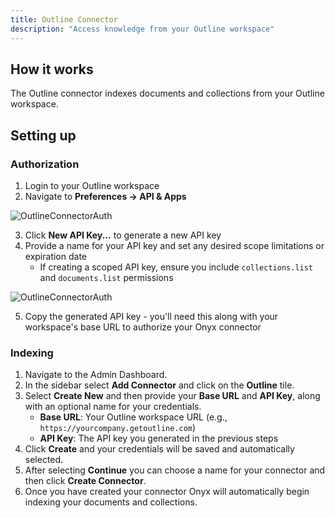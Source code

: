 ```yaml
---
title: Outline Connector
description: "Access knowledge from your Outline workspace"
---
```


## How it works

The Outline connector indexes documents and collections from your Outline workspace.

## Setting up

### Authorization

1. Login to your Outline workspace
2. Navigate to **Preferences → API & Apps**

![OutlineConnectorAuth](/images/connectors/outline/outline_1.png)

3. Click **New API Key...** to generate a new API key
4. Provide a name for your API key and set any desired scope limitations or expiration date
   - If creating a scoped API key, ensure you include `collections.list` and `documents.list` permissions

![OutlineConnectorAuth](/images/connectors/outline/outline_2.png)

5. Copy the generated API key - you'll need this along with your workspace's base URL to authorize your Onyx connector

### Indexing

1. Navigate to the Admin Dashboard.
2. In the sidebar select **Add Connector** and click on the **Outline** tile.
3. Select **Create New** and then provide your **Base URL** and **API Key**, along with an optional name for your credentials.
   - **Base URL**: Your Outline workspace URL (e.g., `https://yourcompany.getoutline.com`)
   - **API Key**: The API key you generated in the previous steps
4. Click **Create** and your credentials will be saved and automatically selected.
5. After selecting **Continue** you can choose a name for your connector and then click **Create Connector**.
6. Once you have created your connector Onyx will automatically begin indexing your documents and collections.